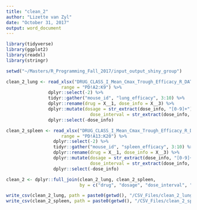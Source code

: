 ```yaml
---
title: "clean_2"
author: "Lizette van Zyl"
date: "October 31, 2017"
output: word_document
---
```


```r
library(tidyverse)
library(ggplot2)
library(readxl)
library(stringr)

setwd("~/Masters/R_Programming_Fall_2017/input_output_shiny_group")
```

```r
clean_2_lung <- read_xlsx("DRUG_CLASS_I_Mean_Cmax_Trough_Efficacy_R_DATA_ANALYSIS.xlsx",
                     range = "PD!A2:K9") %>%
                dplyr::select(-2) %>%
                tidyr::gather("mouse_id", "lung_efficacy", 3:10) %>%
                dplyr::rename(drug = X__1, dose_info = X__3) %>%
                dplyr::mutate(dosage = str_extract(dose_info, "[0-9]+"),
                                dose_interval = str_extract(dose_info, "[A-Z]+")) %>%
                dplyr::select(-dose_info)

clean_2_spleen <- read_xlsx("DRUG_CLASS_I_Mean_Cmax_Trough_Efficacy_R_DATA_ANALYSIS.xlsx",
                     range = "PD!A13:K20") %>%
                  dplyr::select(-2) %>%
                  tidyr::gather("mouse_id", "spleen_efficacy", 3:10) %>%
                  dplyr::rename(drug = X__1, dose_info = X__3) %>%
                  dplyr::mutate(dosage = str_extract(dose_info, "[0-9]+"),
                                dose_interval = str_extract(dose_info, "[A-Z]+")) %>%
                  dplyr::select(-dose_info)

clean_2 <- dplyr::full_join(clean_2_lung, clean_2_spleen,
                            by = c("drug", "dosage", "dose_interval", "mouse_id"))

write_csv(clean_2_lung, path = paste0(getwd(), "/CSV_Files/clean_2_lung.csv"))
write_csv(clean_2_spleen, path = paste0(getwd(), "/CSV_Files/clean_2_spleen.csv"))

```


